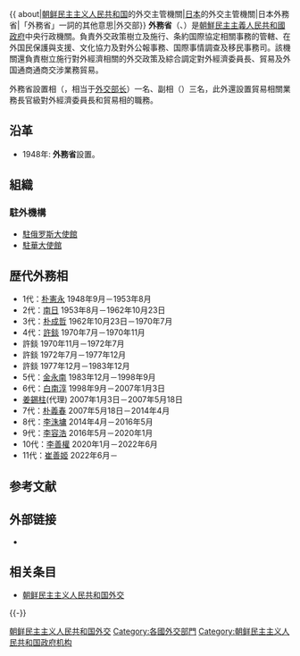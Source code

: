 {{ about|[[朝鲜民主主义人民共和国|朝鲜民主主义人民共和国]]的外交主管機關|[[日本|日本]]的外交主管機關|日本外務省|「外務省」一詞的其他意思|外交部}}
'''外務省'''（{{kor|諺=외무성|漢=外務省|羅=oemuseong}}、{{lang-en|Ministry of Foreign Affairs}}）是[[朝鮮民主主義人民共和國|朝鮮民主主義人民共和國]][[朝鲜民主主义人民共和国政府|政府]]中央行政機關。負責外交政策樹立及施行、条約国際協定相關事務的管轄、在外国民保護與支援、文化協力及對外公報事務、国際事情調查及移民事務司。該機關還負責樹立施行對外經濟相關的外交政策及綜合調定對外經濟委員長、貿易及外国通商通商交涉業務貿易。

外務省設置相（{{lang|ko|{{tsl|ko||상}}}}，相当于[[外交部长|外交部长]]）一名、副相（{{lang|ko|{{tsl|ko||부상}}}}）三名，此外還設置貿易相關業務長官級對外經濟委員長和貿易相的職務。
{{Politics of North Korea}}

==沿革==
{{Expand section}}
* 1948年: '''外務省'''設置。

==組織==

===駐外機構===
{{Main list|朝鲜驻外机构列表}}

* [[朝鮮駐俄羅斯大使館|駐俄罗斯大使館]]
* [[朝鮮駐華大使館|駐華大使館]]

== 歴代外務相 ==
* 1代：[[朴憲永|朴憲永]] 1948年9月－1953年8月
* 2代：[[南日|南日]] 1953年8月－1962年10月23日
* 3代：[[朴成哲|朴成哲]] 1962年10月23日－1970年7月
* 4代：[[許錟|許錟]] 1970年7月－1970年11月
* 許錟 1970年11月－1972年7月
* 許錟 1972年7月－1977年12月
* 許錟 1977年12月－1983年12月 
* 5代：[[金永南|金永南]] 1983年12月－1998年9月
* 6代：[[白南淳|白南淳]] 1998年9月－2007年1月3日
* [[姜錫柱|姜錫柱]](代理) 2007年1月3日－2007年5月18日
* 7代：[[朴義春|朴義春]] 2007年5月18日－2014年4月
* 8代：[[李洙墉|李洙墉]] 2014年4月－2016年5月
* 9代：[[李勇浩|李容浩]] 2016年5月－2020年1月
* 10代：[[李善權|李善權]] 2020年1月－2022年6月
* 11代：[[崔善姬|崔善姬]] 2022年6月－

== 参考文献 ==
{{Reflist}}

== 外部链接 ==
* {{官方网站}}{{ko}}{{en}}{{zh}}{{ru}}{{es}}

== 相关条目 ==
{{Portal|朝鲜民主主义人民共和国|国际关系}}
* [[朝鲜民主主义人民共和国外交|朝鲜民主主义人民共和国外交]]

{{-}}
{{朝鲜民主主义人民共和国政府部门}}
{{亞洲題目|外交部}}

[[Category:朝鲜民主主义人民共和国外交|]]
[[Category:各國外交部門|Category:各國外交部門]]
[[Category:朝鲜民主主义人民共和国政府机构|Category:朝鲜民主主义人民共和国政府机构]]